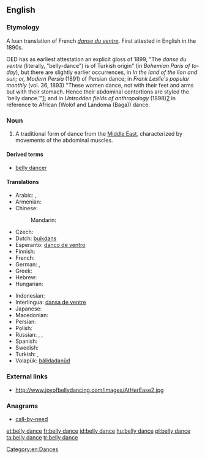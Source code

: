 {{wikipedia|belly dance}}
==English==

===Etymology===
A loan translation of French ''[[danse du ventre]]''. First attested in English in the 1890s.

OED has as earliest attestation an explicit gloss of 1899,  "The ''danse du ventre'' (literally, "belly-dance") is of Turkish origin" (in ''Bohemian Paris of to-day''), but there are slightly earlier occurrences, in ''In the land of the lion and sun; or, Modern Persia'' (1891) of Persian dance; in
''Frank Leslie's popular monthly'' (vol. 36, 1893) "These women dance, not with their feet and arms but with their stomach. Hence their abdominal contortions are styled the 'belly dance.'"[http://books.google.com/books?id=CL3QAAAAMAAJ&q=%22belly-dance%22&dq=%22belly-dance%22&hl=en&ei=l4tGTdPIO4Wq8QPlluGuCQ&sa=X&oi=book_result&ct=result&resnum=5&ved=0CFAQ6AEwBA];
and in  ''Untrodden fields of anthropology'' (1898)[http://books.google.com/books?id=-FgFAQAAIAAJ&q=%22belly-dance%22&dq=%22belly-dance%22&hl=en&ei=sopGTY73N4qV8QPK_sSmCQ&sa=X&oi=book_result&ct=result&resnum=4&ved=0CE0Q6AEwAw] in reference to African (Wolof and Landoma (Baga)) dance.

===Noun===
{{en-noun|head=[[belly]] [[dance]]}}

# A traditional form of dance from the [[Middle East]], characterized by movements of the abdominal muscles.

====Derived terms====
* [[belly dancer]]

====Translations====
{{trans-top|form of dance}}
* Arabic: {{t-|ar|رقص شرقي|m|tr=raqṣ šarkiyy}} {{qualifier|oriental dance}},  {{t-|ar|رقص بلدي|m|tr=raqṣ baladiyy}}  {{qualifier|national dance}}
* Armenian: {{t-|hy|պորտապար|tr=portapar}}
* Chinese:
*: Mandarin:  {{t|cmn|肚皮舞|tr=dùpí wǔ|sc=Hani}}
* Czech: {{t|cs|břišní tanec|m}}
* Dutch: [[buikdans]]
* Esperanto: [[danco de ventro]]
* Finnish: {{t-|fi|vatsatanssi}}
* French: {{t+|fr|danse du ventre|f}}
* German: {{t-|de|Bauchtanz|m}},  {{t-|de|orientalischer Tanz|m}}
* Greek: {{t-|el|χορός οριεντάλ|m|tr=chorós orientál}}
* Hebrew: {{t-|he|מחול מזרחי}}
* Hungarian: {{t+|hu|hastánc}}
{{trans-mid}}
* Indonesian: {{t-|id|tari perut}}
* Interlingua: [[dansa de ventre]]
* Japanese: {{t-|ja|ベリーダンス|tr=berīdansu}}
* Macedonian: {{t-|mk|стомачен танц|m|tr=stómačen tanc}}
* Persian: {{t-|fa|رقص عربی|tr=raqs 'arabi}} {{qualifier|Arabic dance}}
* Polish: {{t+|pl|taniec brzucha|m}}
* Russian: {{t+|ru|танец живота|m|tr=tánec životá}},  {{t-|ru|беллидэнс|m|tr=bɛllidéns}}, {{t+|ru|беллиданс|m|tr=bɛllidáns|sc=Cyrl}}
* Spanish: {{t-|es|danza del vientre|f}}
* Swedish: {{t-|sv|magdans|c}}
* Turkish: {{t+|tr|göbek dansı}},  {{t+|tr|oryantal}}
* Volapük: [[bälidadanüd]]
{{trans-bottom}}

===External links===
* http://www.joyofbellydancing.com/images/AtHerEase2.jpg

===Anagrams===
* [[call-by-need#English|call-by-need]]

[[Category:en:Dances]]

[[et:belly dance]]
[[fr:belly dance]]
[[id:belly dance]]
[[hu:belly dance]]
[[pl:belly dance]]
[[ta:belly dance]]
[[tr:belly dance]]